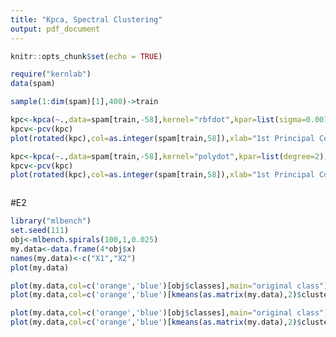 ```yaml
---
title: "Kpca, Spectral Clustering"
output: pdf_document
---
```


```r
knitr::opts_chunk$set(echo = TRUE)
```

```r
require("kernlab")
data(spam)

```
```r
sample(1:dim(spam)[1],400)->train

kpc<-kpca(~.,data=spam[train,-58],kernel="rbfdot",kpar=list(sigma=0.001),features=2)
kpcv<-pcv(kpc)
plot(rotated(kpc),col=as.integer(spam[train,58]),xlab="1st Principal Comp",ylab="2nd Principal Comp")
```
```r
kpc<-kpca(~.,data=spam[train,-58],kernel="polydot",kpar=list(degree=2),features=2)
kpcv<-pcv(kpc)
plot(rotated(kpc),col=as.integer(spam[train,58]),xlab="1st Principal Comp",ylab="2nd Principal Comp")



```


#E2
```r
library("mlbench")
set.seed(111)
obj<-mlbench.spirals(100,1,0.025)
my.data<-data.frame(4*obj$x)
names(my.data)<-c("X1","X2")
plot(my.data)

```
```r
plot(my.data,col=c('orange','blue')[obj$classes],main="original class")
plot(my.data,col=c('orange','blue')[kmeans(as.matrix(my.data),2)$cluster],main="kmeans")
```
```r
plot(my.data,col=c('orange','blue')[obj$classes],main="original class")
plot(my.data,col=c('orange','blue')[kmeans(as.matrix(my.data),2)$cluster],main="kmeans")
```